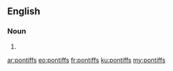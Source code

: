 ==English==

===Noun===
{{head|en|noun plural form}}

# {{plural of|pontiff|lang=en}}

[[ar:pontiffs]]
[[eo:pontiffs]]
[[fr:pontiffs]]
[[ku:pontiffs]]
[[my:pontiffs]]